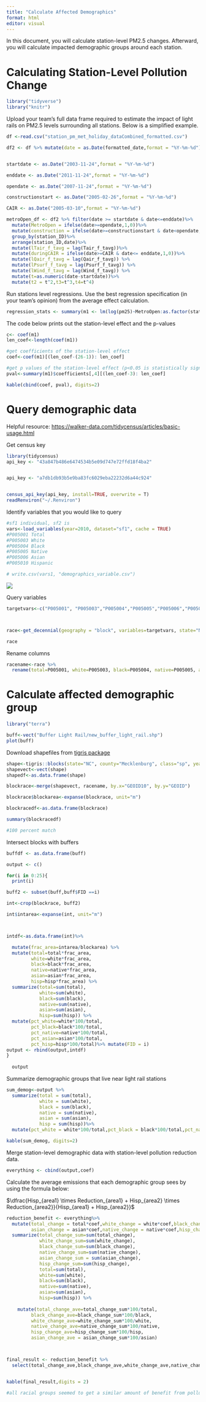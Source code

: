 ---
title: "Calculate Affected Demographics"
format: html
editor: visual
---

In this document, you will calculate station-level PM2.5 changes. Afterward, you will calculate impacted demographic groups around each station.

# Calculating Station-Level Pollution Change

```{r}
library("tidyverse")
library("knitr")
```

Upload your team's full data frame required to estimate the impact of light rails on PM2.5 levels surrounding all stations. Below is a simplified example.

```{r}
df <-read.csv("station_pm_met_holiday_dataCombined_formatted.csv")

df2 <- df %>% mutate(date = as.Date(formatted_date,format = "%Y-%m-%d"))


startdate <- as.Date("2003-11-24",format = "%Y-%m-%d")

enddate <- as.Date("2011-11-24",format = "%Y-%m-%d")

opendate <- as.Date("2007-11-24",format = "%Y-%m-%d")

constructionstart <- as.Date("2005-02-26",format = "%Y-%m-%d")

CAIR <- as.Date("2005-03-10",format = "%Y-%m-%d")

metroOpen_df <- df2 %>% filter(date >= startdate & date<=enddate)%>%
  mutate(MetroOpen = ifelse(date>=opendate,1,0))%>%
  mutate(construction = ifelse(date>=constructionstart & date<opendate,1,0))%>%
  group_by(station_ID)%>%
  arrange(station_ID,date)%>%
  mutate(lTair_f_tavg = lag(Tair_f_tavg))%>%
  mutate(duringCAIR = ifelse(date>=CAIR & date<= enddate,1,0))%>%
  mutate(lQair_f_tavg = lag(Qair_f_tavg)) %>%
  mutate(lPsurf_f_tavg = lag(Psurf_f_tavg)) %>%
  mutate(lWind_f_tavg = lag(Wind_f_tavg)) %>%
  mutate(t=as.numeric(date-startdate))%>%
  mutate(t2 = t^2,t3=t^3,t4=t^4)

```

Run stations level regressions. Use the best regression specification (in your team's opinion) from the average effect calculation.

```{r}

regression_stats <- summary(m1 <- lm(log(pm25)~MetroOpen:as.factor(station_ID)+construction+as.factor(day_of_week)+as.factor(month) + duringCAIR + Tair_f_tavg + Swnet_tavg + Lwnet_tavg + Qle_tavg + Qh_tavg + Snowf_tavg + Rainf_tavg + Qsm_tavg + SnowT_tavg + SWE_tavg + SnowDepth_tavg + Tair_f_tavg + Rainf_f_tavg + Wind_f_tavg + Qair_f_tavg + Psurf_f_tavg , data = metroOpen_df))
```

The code below prints out the station-level effect and the p-values

```{r}

c<- coef(m1)
len_coef<-length(coef(m1))

#get coefficients of the station-level effect
coef<-coef(m1)[(len_coef-(26-1)): len_coef]

#get p values of the station-level effect (p<0.05 is statistically significant)
pval<-summary(m1)$coefficients[,4][(len_coef-3): len_coef]

kable(cbind(coef, pval), digits=2)
```

# Query demographic data

Helpful resource: <https://walker-data.com/tidycensus/articles/basic-usage.html>

Get census key

```{r}
library(tidycensus)
api_key <- "43a847b486e6474534b5e09d747e72ffd18f4ba2"


api_key <- "a7db1db93b5e9ba83fc6029eba22232d6a44c924"


census_api_key(api_key, install=TRUE, overwrite = T)
readRenviron("~/.Renviron")
```

Identify variables that you would like to query

```{r}

#sf1 individual, sf2 is 
vars<-load_variables(year=2010, dataset="sf1", cache = TRUE)
#P005001 Total
#P005003 White
#P005004 Black
#P005005 Native
#P005006 Asian
#P005010 Hispanic

# write.csv(vars1, "demographics_variable.csv")
```

![](images/clipboard-9133593.png)

Query variables

```{r}
targetvars<-c("P005001", "P005003","P005004","P005005","P005006","P005010")



race<-get_decennial(geography = "block", variables=targetvars, state="NC", county="Mecklenburg", output="wide", year = 2010)

race


```

Rename columns

```{r}
racename<-race %>%
  rename(total=P005001, white=P005003, black=P005004, native=P005005, asian=P005006, hisp=P005010)
```

# Calculate affected demographic group

```{r}
library("terra")
```

```{r}
buff<-vect("Buffer Light Rail/new_buffer_light_rail.shp")
plot(buff)
```

Download shapefiles from [tigris package](https://github.com/walkerke/tigris)

```{r}
shape<-tigris::blocks(state="NC", county="Mecklenburg", class="sp", year=2010)
shapevect<-vect(shape)
shapedf<-as.data.frame(shape)
```

```{r}
blockrace<-merge(shapevect, racename, by.x="GEOID10", by.y="GEOID")

blockrace$blockarea<-expanse(blockrace, unit="m")

blockracedf<-as.data.frame(blockrace)

summary(blockracedf)

#100 percent match
```

Intersect blocks with buffers

```{r}

buffdf <- as.data.frame(buff)

output <- c()

for(i in 0:25){
  print(i)

buff2 <- subset(buff,buff$FID ==i)

int<-crop(blockrace, buff2)

int$intarea<-expanse(int, unit="m")



intdf<-as.data.frame(int)%>%

  mutate(frac_area=intarea/blockarea) %>%
  mutate(total=total*frac_area, 
         white=white*frac_area, 
         black=black*frac_area, 
         native=native*frac_area, 
         asian=asian*frac_area, 
         hisp=hisp*frac_area) %>%
  summarize(total=sum(total), 
            white=sum(white), 
            black=sum(black), 
            native=sum(native), 
            asian=sum(asian), 
            hisp=sum(hisp)) %>%
  mutate(pct_white=white*100/total, 
         pct_black=black*100/total, 
         pct_native=native*100/total,
         pct_asian=asian*100/total,
         pct_hisp=hisp*100/total)%>% mutate(FID = i)
output <- rbind(output,intdf)
}
  
  output
```

Summarize demographic groups that live near light rail stations

```{r}
sum_demog<-output %>%
  summarize(total = sum(total),
            white = sum(white),
            black = sum(black),
            native = sum(native),
            asian = sum(asian),
            hisp = sum(hisp))%>%
  mutate(pct_white = white*100/total,pct_black = black*100/total,pct_native = native*100/total,pct_asian = asian*100/total,pct_hisp = hisp*100/total)

kable(sum_demog, digits=2)
```

Merge station-level demographic data with station-level pollution reduction data.

```{r}
everything <- cbind(output,coef)
```

Calculate the average emissions that each demographic group sees by using the formula below:

$\dfrac{Hisp_{area1} \times Reduction_{area1} + Hisp_{area2} \times Reduction_{area2}}{Hisp_{area1} + Hisp_{area2}}$

```{r}

reduction_benefit <- everything%>%
  mutate(total_change = total*coef,white_change = white*coef,black_change = black*coef,
         asian_change = asian*coef,native_change = native*coef,hisp_change = hisp*coef)%>%
  summarize(total_change_sum=sum(total_change),
            white_change_sum=sum(white_change),
            black_change_sum=sum(black_change),
            native_change_sum=sum(native_change),
            asian_change_sum = sum(asian_change),
            hisp_change_sum=sum(hisp_change),
            total=sum(total), 
            white=sum(white), 
            black=sum(black), 
            native=sum(native), 
            asian=sum(asian), 
            hisp=sum(hisp)) %>%
  
    mutate(total_change_ave=total_change_sum*100/total,
         black_change_ave=black_change_sum*100/black,
         white_change_ave=white_change_sum*100/white,
         native_change_ave=native_change_sum*100/native,
         hisp_change_ave=hisp_change_sum*100/hisp,
         asian_change_ave = asian_change_sum*100/asian)



final_result <- reduction_benefit %>%
  select(total_change_ave,black_change_ave,white_change_ave,native_change_ave,asian_change_ave)


kable(final_result,digits = 2)

#all racial groups seemed to get a similar amount of benefit from pollution reduction, ranging with whites getting -26.16 and asians getting -24.9
```
